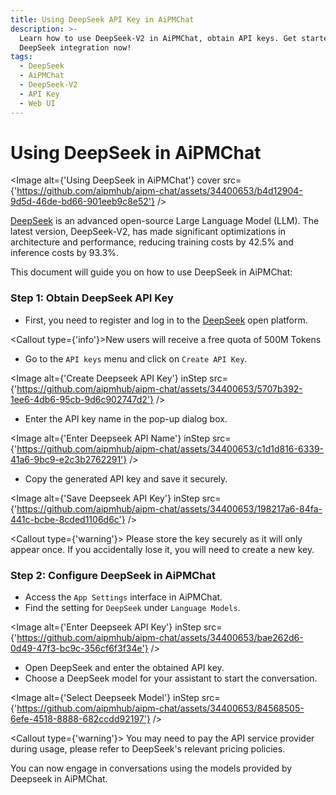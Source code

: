 ```yaml
---
title: Using DeepSeek API Key in AiPMChat
description: >-
  Learn how to use DeepSeek-V2 in AiPMChat, obtain API keys. Get started with
  DeepSeek integration now!
tags:
  - DeepSeek
  - AiPMChat
  - DeepSeek-V2
  - API Key
  - Web UI
---
```


# Using DeepSeek in AiPMChat

<Image
  alt={'Using DeepSeek in AiPMChat'}
  cover
  src={'https://github.com/aipmhub/aipm-chat/assets/34400653/b4d12904-9d5d-46de-bd66-901eeb9c8e52'}
/>

[DeepSeek](https://www.deepseek.com/) is an advanced open-source Large Language Model (LLM). The latest version, DeepSeek-V2, has made significant optimizations in architecture and performance, reducing training costs by 42.5% and inference costs by 93.3%.

This document will guide you on how to use DeepSeek in AiPMChat:

<Steps>

### Step 1: Obtain DeepSeek API Key

- First, you need to register and log in to the [DeepSeek](https://platform.deepseek.com/) open platform.

<Callout type={'info'}>New users will receive a free quota of 500M Tokens</Callout>

- Go to the `API keys` menu and click on `Create API Key`.

<Image
  alt={'Create Deepseek API Key'}
  inStep
  src={'https://github.com/aipmhub/aipm-chat/assets/34400653/5707b392-1ee6-4db6-95cb-9d6c902747d2'}
/>

- Enter the API key name in the pop-up dialog box.

<Image
  alt={'Enter Deepseek API Name'}
  inStep
  src={'https://github.com/aipmhub/aipm-chat/assets/34400653/c1d1d816-6339-41a6-9bc9-e2c3b2762291'}
/>

- Copy the generated API key and save it securely.

<Image
  alt={'Save Deepseek API Key'}
  inStep
  src={'https://github.com/aipmhub/aipm-chat/assets/34400653/198217a6-84fa-441c-bcbe-8cded1106d6c'}
/>

<Callout type={'warning'}>
  Please store the key securely as it will only appear once. If you accidentally lose it, you will
  need to create a new key.
</Callout>

### Step 2: Configure DeepSeek in AiPMChat

- Access the `App Settings` interface in AiPMChat.
- Find the setting for `DeepSeek` under `Language Models`.

<Image
  alt={'Enter Deepseek API Key'}
  inStep
  src={'https://github.com/aipmhub/aipm-chat/assets/34400653/bae262d6-0d49-47f3-bc9c-356cf6f3f34e'}
/>

- Open DeepSeek and enter the obtained API key.
- Choose a DeepSeek model for your assistant to start the conversation.

<Image
  alt={'Select Deepseek Model'}
  inStep
  src={'https://github.com/aipmhub/aipm-chat/assets/34400653/84568505-6efe-4518-8888-682ccdd92197'}
/>

<Callout type={'warning'}>
  You may need to pay the API service provider during usage, please refer to DeepSeek's relevant
  pricing policies.
</Callout>

</Steps>

You can now engage in conversations using the models provided by Deepseek in AiPMChat.
